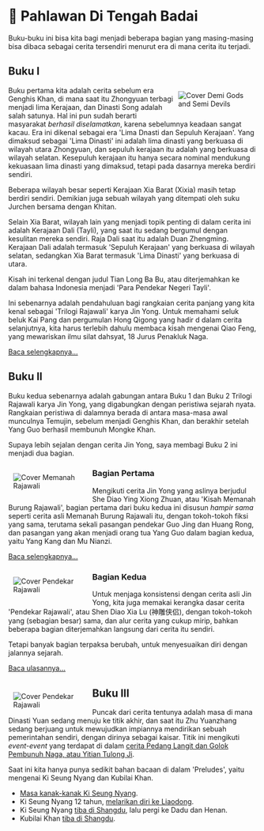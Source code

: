 
# 📖 Pahlawan Di Tengah Badai

Buku-buku ini bisa kita bagi menjadi beberapa bagian yang masing-masing bisa dibaca sebagai cerita tersendiri menurut era di mana 
cerita itu terjadi.

<div class="w3-panel">

## Buku I

<a href="/dgsd">
<image style="float:right;max-width:150px;padding:10px;" 
    src="/images/dgsd/cover.png" 
    alt="Cover Demi Gods and Semi Devils" 
    title="Gambar sampul novel asli Tian Long Ba Bu" />
</a>

Buku pertama kita adalah cerita sebelum era Genghis Khan, di mana saat itu Zhongyuan terbagi menjadi lima Kerajaan, dan Dinasti Song 
adalah salah satunya. Hal ini pun sudah berarti masyarakat _berhasil diselamatkan_, karena sebelumnya keadaan sangat kacau. Era ini dikenal sebagai 
era 'Lima Dnasti dan Sepuluh Kerajaan'. Yang dimaksud sebagai 'Lima Dinasti' ini adalah lima dinasti yang berkuasa di wilayah utara Zhongyuan, 
dan sepuluh kerajaan itu adalah yang berkuasa di wilayah selatan. Kesepuluh kerajaan itu hanya secara nominal mendukung kekuasaan lima dinasti yang 
dimaksud, tetapi pada dasarnya mereka berdiri sendiri.

Beberapa wilayah besar seperti Kerajaan Xia Barat (Xixia) masih tetap berdiri sendiri. Demikian juga sebuah wilayah yang ditempati oleh suku Jurchen bersama dengan Khitan. 

Selain Xia Barat, wilayah lain yang menjadi topik penting di dalam cerita ini adalah Kerajaan Dali (Tayli), yang saat itu sedang bergumul 
dengan kesulitan mereka sendiri. Raja Dali saat itu adalah Duan Zhengming. Kerajaan Dali adalah termasuk 'Sepuluh Kerajaan' yang berkuasa di 
wilayah selatan, sedangkan Xia Barat termasuk 'Lima Dinasti' yang berkuasa di utara.

Kisah ini terkenal dengan judul Tian Long Ba Bu, atau diterjemahkan ke dalam bahasa Indonesia menjadi 'Para Pendekar Negeri Tayli'.

Ini sebenarnya adalah pendahuluan bagi rangkaian cerita panjang yang kita kenal sebagai 'Trilogi Rajawali' karya Jin Yong. Untuk memahami 
seluk beluk Kai Pang dan pergumulan Hong Qigong yang hadir d dalam cerita selanjutnya, kita harus terlebih dahulu membaca kisah mengenai 
Qiao Feng, yang mewariskan ilmu silat dahsyat, 18 Jurus Penakluk Naga.

<a class="w3-btn w3-round w3-black w3-hover-red" href="/dgsd">Baca selengkapnya...</a>

</div>

<div class="w3-panel">

## Buku II

Buku kedua sebenarnya adalah gabungan antara Buku 1 dan Buku 2 Trilogi Rajawali karya Jin Yong, yang digabungkan dengan peristiwa sejarah 
nyata. Rangkaian peristiwa di dalamnya berada di antara masa-masa awal munculnya Temujin, sebelum menjadi Genghis Khan, dan berakhir setelah 
Yang Guo berhasil membunuh Mongke Khan. 

Supaya lebih sejalan dengan cerita Jin Yong, saya membagi Buku 2 ini menjadi dua bagian.

<div class="w3-panel w3-padding-16 w3-border w3-round">

<a href="/sdyxz/README.mdx">
<image style="float:left;max-width:150px;padding:10px;" 
    src="/images/sdyxz/sdyxz-cover.png" 
    alt="Cover Memanah Rajawali" 
    title="Genghis Khan di dalam Kisah Memanah Burung Rajawali" />
</a>

### Bagian Pertama 

Mengikuti cerita Jin Yong yang aslinya berjudul She Diao Ying Xiong Zhuan, atau 'Kisah Memanah Burung Rajawali', bagian pertama dari buku 
kedua ini disusun _hampir sama_ seperti cerita asli Memanah Burung Rajawali itu, dengan tokoh-tokoh fiksi yang sama, terutama sekali pasangan 
pendekar Guo Jing dan Huang Rong, dan pasangan yang akan menjadi orang tua Yang Guo dalam bagian kedua, yaitu Yang Kang dan Mu Nianzi.

<a class="w3-btn w3-round w3-black w3-hover-red" href="/sdyxz/README.mdx">Baca selengkapnya...</a>

</div>

<div class="w3-panel w3-padding-16 w3-border w3-round">

<a href="/sdxl">
<image style="float:left;max-width:150px;padding:10px;" 
    src="/images/sdxl/cover.png" 
    alt="Cover Pendekar Rajawali" 
    title="Gambar sampul cerita asli Shen Diao Xia Lu, atau Pendekar Rajawali." />
</a>

### Bagian Kedua 

Untuk menjaga konsistensi dengan cerita asli Jin Yong, kita juga memakai kerangka dasar cerita 'Pendekar Rajawali', atau Shen Diao Xia Lu (神雕侠侣), 
dengan tokoh-tokoh yang (sebagian besar) sama, dan alur cerita yang cukup mirip, bahkan beberapa bagian diterjemahkan langsung dari cerita itu sendiri. 

Tetapi banyak bagian terpaksa berubah, untuk menyesuaikan diri dengan jalannya sejarah. 

<a class="w3-btn w3-round w3-black w3-hover-red" href="/sdxl">Baca ulasannya...</a>

</div>

</div>

<div class="w3-panel">

<a href="/yttlj">
<image style="float:left;max-width:150px;padding:10px;" 
    src="/images/yttlj/cover.png" 
    alt="Cover Pendekar Rajawali" 
    title="Gambar sampul cerita asli Shen Diao Xia Lu, atau Pendekar Rajawali." />
</a>

## Buku III

Puncak dari cerita tentunya adalah masa di mana Dinasti Yuan sedang menuju ke titik akhir, dan saat itu Zhu Yuanzhang sedang berjuang 
untuk mewujudkan impiannya mendirikan sebuah pemerintahan sendiri, dengan dirinya sebagai kaisar. Titik ini mengikuti _event-event_ yang 
terdapat di dalam [cerita Pedang Langit dan Golok Pembunuh Naga, atau Yitian Tulong Ji](/yttlj).

Saat ini kita hanya punya sedikit bahan bacaan di dalam 'Preludes', yaitu mengenai Ki Seung Nyang dan Kubilai Khan.

- [Masa kanak-kanak Ki Seung Nyang](/preludes/haengju-1320.mdx).
- Ki Seung Nyang 12 tahun, [melarikan diri ke Liaodong](/preludes/liaodong-1328.mdx).
- Ki Seung Nyang [tiba di Shangdu](/preludes/dadu-1328.mdx), lalu pergi ke Dadu dan Henan.
- Kubilai Khan [tiba di Shangdu](/preludes/shangdu-1260.mdx).


</div>

